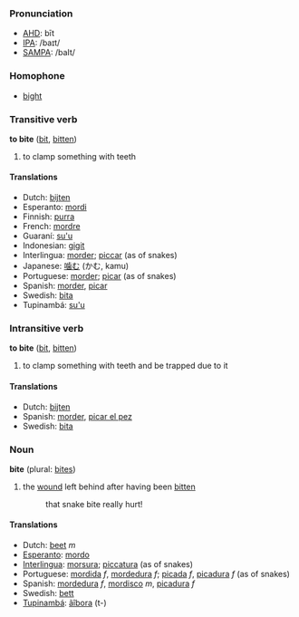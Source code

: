 ===Pronunciation===
*[[w:AHD|AHD]]: bīt
*[[w:IPA|IPA]]: /baɪt/
*[[w:SAMPA|SAMPA]]: /baIt/

=== Homophone ===
*[[bight]]

=== Transitive verb ===

'''to bite''' ([[bit]], [[bitten]])

# to clamp something with teeth

==== Translations ====
*Dutch: [[bijten]]
*Esperanto: [[mordi]]
*Finnish: [[purra]]
*French: [[mordre]]
*Guaraní: [[su'u]]
*Indonesian: [[gigit]]
*Interlingua: [[morder]]; [[piccar]] (as of snakes)
*Japanese: [[噛む]] (かむ, kamu)
*Portuguese: [[morder]]; [[picar]] (as of snakes)
*Spanish: [[morder]], [[picar]]
*Swedish: [[bita]]
*Tupinambá: [[su'u]]

=== Intransitive verb ===

'''to bite''' ([[bit]], [[bitten]])

# to clamp something with teeth and be trapped due to it

==== Translations ====
*Dutch: [[bijten]]
*Spanish: [[morder]], [[picar el pez]]
*Swedish: [[bita]]

=== Noun ===

'''bite''' (plural: [[bites]])

# the [[wound]] left behind after having been [[bitten]]
#: that snake bite really hurt!

==== Translations ====
*Dutch: [[beet]] ''m''
*[[Esperanto]]: [[mordo]]
*[[Interlingua]]: [[morsura]]; [[piccatura]] (as of snakes)
*Portuguese: [[mordida]] ''f'', [[mordedura]] ''f''; [[picada]] ''f'', [[picadura]] ''f'' (as of snakes)
*Spanish: [[mordedura]] ''f'', [[mordisco]] ''m'', [[picadura]] ''f''
*Swedish: [[bett]]
*[[Tupinambá]]: [[ãîbora]] (t-)